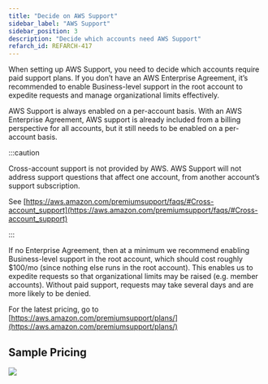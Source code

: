 ```yaml
---
title: "Decide on AWS Support"
sidebar_label: "AWS Support"
sidebar_position: 3
description: "Decide which accounts need AWS Support"
refarch_id: REFARCH-417
---
```


<Intro>
When setting up AWS Support, you need to decide which accounts require paid support plans. If you don’t have an AWS Enterprise Agreement, it’s recommended to enable Business-level support in the root account to expedite requests and manage organizational limits effectively.
</Intro>

AWS Support is always enabled on a per-account basis. With an AWS Enterprise Agreement, AWS support is already included
from a billing perspective for all accounts, but it still needs to be enabled on a per-account basis.

:::caution

Cross-account support is not provided by AWS. AWS Support will not address support questions that affect one account,
from another account’s support subscription.

See
[https://aws.amazon.com/premiumsupport/faqs/#Cross-account_support](https://aws.amazon.com/premiumsupport/faqs/#Cross-account_support)

:::

If no Enterprise Agreement, then at a minimum we recommend enabling Business-level support in the root account, which
should cost roughly $100/mo (since nothing else runs in the root account). This enables us to expedite requests so that
organizational limits may be raised (e.g. member accounts). Without paid support, requests may take several days and are
more likely to be denied.

For the latest pricing, go to [https://aws.amazon.com/premiumsupport/plans/](https://aws.amazon.com/premiumsupport/plans/)

## Sample Pricing

<img src="/assets/refarch/image-20220713-003707.png" />
<br />
